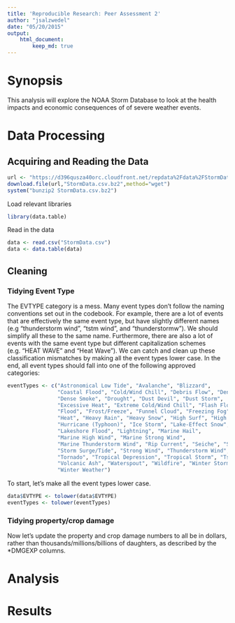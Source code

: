 ```yaml
---
title: 'Reproducible Research: Peer Assessment 2'
author: "jsalzwedel"
date: "05/20/2015"
output: 
    html_document:
        keep_md: true
---
```


# Synopsis
This analysis will explore the NOAA Storm Database to look at the health impacts
and economic consequences of of severe weather events.


# Data Processing

## Acquiring and Reading the Data
```r
url <- "https://d396qusza40orc.cloudfront.net/repdata%2Fdata%2FStormData.csv.bz2"
download.file(url,"StormData.csv.bz2",method="wget")
system("bunzip2 StormData.csv.bz2")
```

Load relevant libraries
```r
library(data.table)
```

Read in the data
```r
data <- read.csv("StormData.csv")
data <- data.table(data)
```


## Cleaning

### Tidying Event Type

The EVTYPE category is a mess.  Many event types don't follow the naming
conventions set out in the codebook.  For example, there are a lot of events
that are effectively the same event type, but have slightly different names (e.g
"thunderstorm wind", "tstm wind", and "thunderstormw").  We should simplify all 
these to the same name.  Furthermore, there are also a lot of events with the
same event type but different capitalization schemes (e.g. "HEAT WAVE" and "Heat
Wave").  We can catch and clean up these classification mismatches by making all
the event types lower case.  In the end, all event types should fall into one of
the following approved categories:

```r
eventTypes <- c("Astronomical Low Tide", "Avalanche", "Blizzard", 
                "Coastal Flood", "Cold/Wind Chill", "Debris Flow", "Dense Fog",
                "Dense Smoke", "Drought", "Dust Devil", "Dust Storm", 
                "Excessive Heat", "Extreme Cold/Wind Chill", "Flash Flood", 
                "Flood", "Frost/Freeze", "Funnel Cloud", "Freezing Fog", "Hail", 
                "Heat", "Heavy Rain", "Heavy Snow", "High Surf", "High Wind", 
                "Hurricane (Typhoon)", "Ice Storm", "Lake-Effect Snow", 
                "Lakeshore Flood", "Lightning", "Marine Hail", 
                "Marine High Wind", "Marine Strong Wind", 
                "Marine Thunderstorm Wind", "Rip Current", "Seiche", "Sleet", 
                "Storm Surge/Tide", "Strong Wind", "Thunderstorm Wind", 
                "Tornado", "Tropical Depression", "Tropical Storm", "Tsunami",
                "Volcanic Ash", "Waterspout", "Wildfire", "Winter Storm", 
                "Winter Weather")
```

To start, let's make all the event types lower case.

```r
data$EVTYPE <- tolower(data$EVTYPE)
eventTypes <- tolower(eventTypes)
```


### Tidying property/crop damage

Now let's update the property and crop damage numbers to all be in dollars,
rather than thousands/millions/billions of daughters, as described by the 
*DMGEXP columns.









# Analysis




# Results








